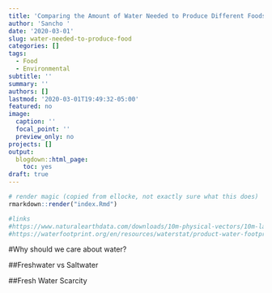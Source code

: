 ```yaml
---
title: 'Comparing the Amount of Water Needed to Produce Different Foods '
author: 'Sancho '
date: '2020-03-01'
slug: water-needed-to-produce-food
categories: []
tags:
  - Food
  - Environmental
subtitle: ''
summary: ''
authors: []
lastmod: '2020-03-01T19:49:32-05:00'
featured: no
image:
  caption: ''
  focal_point: ''
  preview_only: no
projects: []
output:
  blogdown::html_page:
    toc: yes
draft: true
---
```


```r
# render magic (copied from ellocke, not exactly sure what this does)
rmarkdown::render("index.Rmd")
```

```r
#links
#https://www.naturalearthdata.com/downloads/10m-physical-vectors/10m-lakes/
#https://waterfootprint.org/en/resources/waterstat/product-water-footprint-statistics/


```

#Why should we care about water? 

##Freshwater vs Saltwater


##Fresh Water Scarcity 


